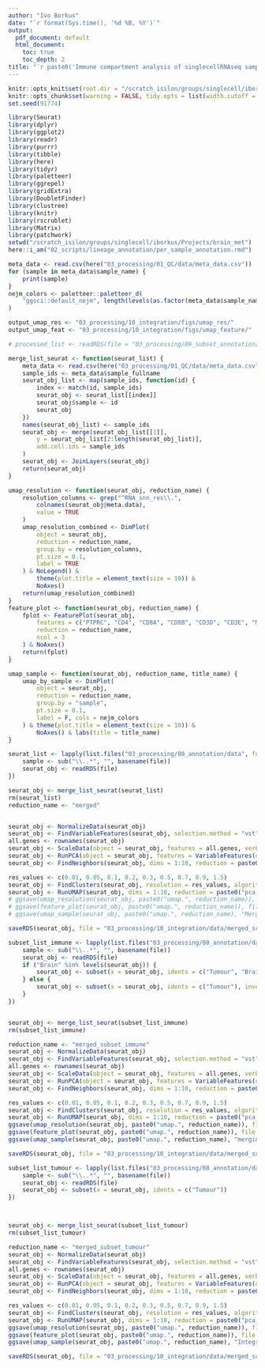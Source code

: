```yaml
---
author: "Ivo Borkus"
date: "`r format(Sys.time(), '%d %B, %Y')`"
output:  
  pdf_document: default
  html_document:
    toc: true
    toc_depth: 2
title: "`r paste0('Immune compartment analysis of singlecellRNAseq samples')`"
---
```


```r
knitr::opts_knit$set(root.dir = "/scratch_isilon/groups/singlecell/iborkus/Projects/brain_met") # nolint
knitr::opts_chunk$set(warning = FALSE, tidy.opts = list(width.cutoff = 60), tidy = FALSE) # nolint
set.seed(91774)
```

```R
library(Seurat)
library(dplyr)
library(ggplot2)
library(readr)
library(purrr)
library(tibble)
library(here)
library(tidyr)
library(paletteer)
library(ggrepel)
library(gridExtra)
library(DoubletFinder)
library(clustree)
library(knitr)
library(rscrublet)
library(Matrix)
library(patchwork)
setwd("/scratch_isilon/groups/singlecell/iborkus/Projects/brain_met")
here::i_am("02_scripts/lineage_annotation/per_sample_annotation.rmd")
```

```R
meta_data <- read.csv(here("03_processing/01_QC/data/meta_data.csv"))
for (sample in meta_data$sample_name) {
    print(sample)
}
nejm_colors <- paletteer::paletteer_d(
    "ggsci::default_nejm", length(levels(as.factor(meta_data$sample_name)))
)

output_umap_res <- "03_processing/10_integration/figs/umap_res/"
output_umap_feat <- "03_processing/10_integration/figs/umap_feature/"
```


```R
# processed_list <- readRDS(file = "03_processing/09_subset_annotation/data/processed_list.rds")
```


```R
merge_list_seurat <- function(seurat_list) {
    meta_data <- read.csv(here("03_processing/01_QC/data/meta_data.csv"))
    sample_ids <- meta_data$sample_fullname
    seurat_obj_list <- map(sample_ids, function(id) {
        index <- match(id, sample_ids)
        seurat_obj <- seurat_list[[index]]
        seurat_obj$sample <- id
        seurat_obj
    })
    names(seurat_obj_list) <- sample_ids
    seurat_obj <- merge(seurat_obj_list[[1]],
        y = seurat_obj_list[2:length(seurat_obj_list)],
        add.cell.ids = sample_ids
    )
    seurat_obj <- JoinLayers(seurat_obj)
    return(seurat_obj)
}

umap_resolution <- function(seurat_obj, reduction_name) {
    resolution_columns <- grep("^RNA_snn_res\\.",
        colnames(seurat_obj@meta.data),
        value = TRUE
    )
    umap_resolution_combined <- DimPlot(
        object = seurat_obj,
        reduction = reduction_name,
        group.by = resolution_columns,
        pt.size = 0.1,
        label = TRUE
    ) & NoLegend() &
        theme(plot.title = element_text(size = 10)) &
        NoAxes()
    return(umap_resolution_combined)
}
feature_plot <- function(seurat_obj, reduction_name) {
    fplot <- FeaturePlot(seurat_obj,
        features = c("PTPRC", "CD4", "CD8A", "CD8B", "CD3D", "CD3E", "MS4A1", "CD79A", "CD79B", "S100A8", "CD14", "C1QC", "CD68", "LILRA4", "IL3RA", "PRDM16", "CLEC9A", "CD1C", "MAG", "MLANA"),
        reduction = reduction_name,
        ncol = 3
    ) & NoAxes()
    return(fplot)
}

umap_sample <- function(seurat_obj, reduction_name, title_name) {
    umap_by_sample <- DimPlot(
        object = seurat_obj,
        reduction = reduction_name,
        group.by = "sample",
        pt.size = 0.1,
        label = F, cols = nejm_colors
    ) & theme(plot.title = element_text(size = 10)) &
        NoAxes() & labs(title = title_name)
}
```

```R
seurat_list <- lapply(list.files("03_processing/08_annotation/data", full.names = TRUE)[1:8], function(file) {
    sample <- sub("\\..*", "", basename(file))
    seurat_obj <- readRDS(file)
})

seurat_obj <- merge_list_seurat(seurat_list)
rm(seurat_list)
reduction_name <- "merged"


seurat_obj <- NormalizeData(seurat_obj)
seurat_obj <- FindVariableFeatures(seurat_obj, selection.method = "vst", nfeatures = 2000, verbose = TRUE)
all.genes <- rownames(seurat_obj)
seurat_obj <- ScaleData(object = seurat_obj, features = all.genes, verbose = FALSE)
seurat_obj <- RunPCA(object = seurat_obj, features = VariableFeatures(object = seurat_obj), nfeatures.print = 5, ndims.print = 1:2, reduction.name = paste0("pca_", reduction_name))
seurat_obj <- FindNeighbors(seurat_obj, dims = 1:10, reduction = paste0("pca_", reduction_name))

res_values <- c(0.01, 0.05, 0.1, 0.2, 0.3, 0.5, 0.7, 0.9, 1.5)
seurat_obj <- FindClusters(seurat_obj, resolution = res_values, algorithm = 4)
seurat_obj <- RunUMAP(seurat_obj, dims = 1:10, reduction = paste0("pca_", reduction_name), reduction.name = paste0("umap.", reduction_name), verbose = FALSE)
# ggsave(umap_resolution(seurat_obj, paste0("umap.", reduction_name)), file = paste0(output_umap_res, reduction_name, ".png"), height = 20, width = 20)
# ggsave(feature_plot(seurat_obj, paste0("umap.", reduction_name)), file = paste0(output_umap_feat, reduction_name, ".png"), height = 20, width = 20)
# ggsave(umap_sample(seurat_obj, paste0("umap.", reduction_name), "Merging of samples using all QC checked cells"), file = paste0("03_processing/10_integration/figs/", reduction_name, "_sample.png"), height = 20, width = 20)

saveRDS(seurat_obj, file = "03_processing/10_integration/data/merged_scratch.rds")
```


```R
subset_list_immune <- lapply(list.files("03_processing/08_annotation/data", full.names = TRUE)[1:8], function(file) {
    sample <- sub("\\..*", "", basename(file))
    seurat_obj <- readRDS(file)
    if ("Brain" %in% levels(seurat_obj)) {
        seurat_obj <- subset(x = seurat_obj, idents = c("Tumour", "Brain"), invert = TRUE)
    } else {
        seurat_obj <- subset(x = seurat_obj, idents = c("Tumour"), invert = TRUE)
    }
})


seurat_obj <- merge_list_seurat(subset_list_immune)
rm(subset_list_immune)

reduction_name <- "merged_subset_immune"
seurat_obj <- NormalizeData(seurat_obj)
seurat_obj <- FindVariableFeatures(seurat_obj, selection.method = "vst", nfeatures = 2000, verbose = TRUE)
all.genes <- rownames(seurat_obj)
seurat_obj <- ScaleData(object = seurat_obj, features = all.genes, verbose = FALSE)
seurat_obj <- RunPCA(object = seurat_obj, features = VariableFeatures(object = seurat_obj), nfeatures.print = 5, ndims.print = 1:2, reduction.name = paste0("pca_", reduction_name))
seurat_obj <- FindNeighbors(seurat_obj, dims = 1:10, reduction = paste0("pca_", reduction_name))

res_values <- c(0.01, 0.05, 0.1, 0.2, 0.3, 0.5, 0.7, 0.9, 1.5)
seurat_obj <- FindClusters(seurat_obj, resolution = res_values, algorithm = 4)
seurat_obj <- RunUMAP(seurat_obj, dims = 1:10, reduction = paste0("pca_", reduction_name), reduction.name = paste0("umap.", reduction_name), verbose = FALSE)
ggsave(umap_resolution(seurat_obj, paste0("umap.", reduction_name)), file = paste0(output_umap_res, reduction_name, ".png"), height = 20, width = 20)
ggsave(feature_plot(seurat_obj, paste0("umap.", reduction_name)), file = paste0(output_umap_feat, reduction_name, ".png"), height = 20, width = 20)
ggsave(umap_sample(seurat_obj, paste0("umap.", reduction_name), "mergin of samples using immune cells"), file = paste0("03_processing/10_integration/figs/", reduction_name, "_sample.png"), height = 20, width = 20)

saveRDS(seurat_obj, file = "03_processing/10_integration/data/merged_subset_immune.rds")
```


```R
subset_list_tumour <- lapply(list.files("03_processing/08_annotation/data", full.names = TRUE)[1:8], function(file) {
    sample <- sub("\\..*", "", basename(file))
    seurat_obj <- readRDS(file)
    seurat_obj <- subset(x = seurat_obj, idents = c("Tumour"))
})



seurat_obj <- merge_list_seurat(subset_list_tumour)
rm(subset_list_tumour)

reduction_name <- "merged_subset_tumour"
seurat_obj <- NormalizeData(seurat_obj)
seurat_obj <- FindVariableFeatures(seurat_obj, selection.method = "vst", nfeatures = 2000, verbose = TRUE)
all.genes <- rownames(seurat_obj)
seurat_obj <- ScaleData(object = seurat_obj, features = all.genes, verbose = FALSE)
seurat_obj <- RunPCA(object = seurat_obj, features = VariableFeatures(object = seurat_obj), nfeatures.print = 5, ndims.print = 1:2, reduction.name = paste0("pca_", reduction_name))
seurat_obj <- FindNeighbors(seurat_obj, dims = 1:10, reduction = paste0("pca_", reduction_name))

res_values <- c(0.01, 0.05, 0.1, 0.2, 0.3, 0.5, 0.7, 0.9, 1.5)
seurat_obj <- FindClusters(seurat_obj, resolution = res_values, algorithm = 4)
seurat_obj <- RunUMAP(seurat_obj, dims = 1:10, reduction = paste0("pca_", reduction_name), reduction.name = paste0("umap.", reduction_name), verbose = FALSE)
ggsave(umap_resolution(seurat_obj, paste0("umap.", reduction_name)), file = paste0(output_umap_res, reduction_name, ".png"), height = 20, width = 20)
ggsave(feature_plot(seurat_obj, paste0("umap.", reduction_name)), file = paste0(output_umap_feat, reduction_name, ".png"), height = 20, width = 20)
ggsave(umap_sample(seurat_obj, paste0("umap.", reduction_name), "Integration of samples using tumour cells"), file = paste0("03_processing/10_integration/figs/", reduction_name, "_sample.png"), height = 20, width = 20)

saveRDS(seurat_obj, file = "03_processing/10_integration/data/merged_subset_tumour.rds")
```
